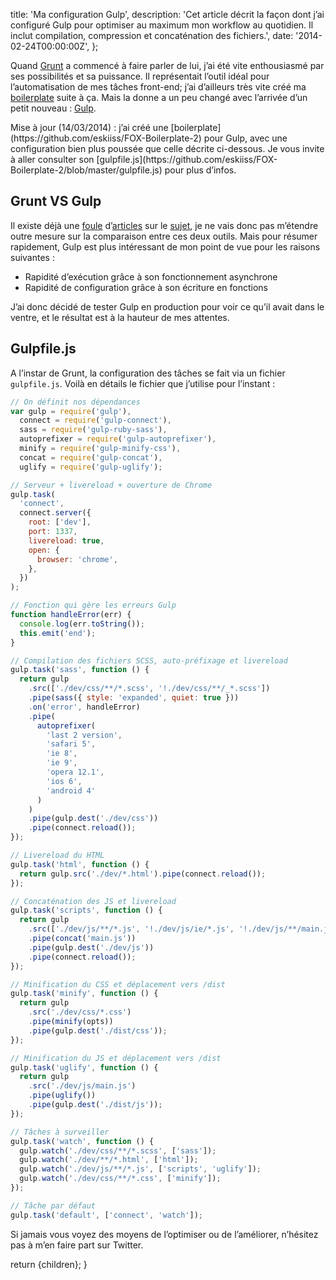 
  title: 'Ma configuration Gulp',
  description:
    'Cet article décrit la façon dont j’ai configuré Gulp pour optimiser au maximum mon workflow au quotidien. Il inclut compilation, compression et concaténation des fichiers.',
  date: '2014-02-24T00:00:00Z',
};

Quand [Grunt](http://gruntjs.com/) a commencé à faire parler de lui, j’ai été vite enthousiasmé par ses possibilités et sa puissance. Il représentait l’outil idéal pour l’automatisation de mes tâches front-end; j’ai d’ailleurs très vite créé ma [boilerplate](/fox-bp) suite à ça. Mais la donne a un peu changé avec l’arrivée d’un petit nouveau : [Gulp](http://gulpjs.com/).

<div className="info">
  Mise à jour (14/03/2014) : j’ai créé une
  [boilerplate](https://github.com/eskiiss/FOX-Boilerplate-2) pour Gulp, avec
  une configuration bien plus poussée que celle décrite ci-dessous. Je vous
  invite à aller consulter son
  [gulpfile.js](https://github.com/eskiiss/FOX-Boilerplate-2/blob/master/gulpfile.js)
  pour plus d’infos.
</div>

## Grunt VS Gulp

Il existe déjà une [foule](http://www.100percentjs.com/just-like-grunt-gulp-browserify-now/) d’[articles](http://jaysoo.ca/2014/01/27/gruntjs-vs-gulpjs/) sur le [sujet](http://www.insertafter.com/articles-gulp_vs_grunt.html), je ne vais donc pas m’étendre outre mesure sur la comparaison entre ces deux outils. Mais pour résumer rapidement, Gulp est plus intéressant de mon point de vue pour les raisons suivantes :

- Rapidité d’exécution grâce à son fonctionnement asynchrone
- Rapidité de configuration grâce à son écriture en fonctions

J’ai donc décidé de tester Gulp en production pour voir ce qu’il avait dans le ventre, et le résultat est à la hauteur de mes attentes.

## Gulpfile.js

A l’instar de Grunt, la configuration des tâches se fait via un fichier `gulpfile.js`. Voilà en détails le fichier que j’utilise pour l’instant :

```js
// On définit nos dépendances
var gulp = require('gulp'),
  connect = require('gulp-connect'),
  sass = require('gulp-ruby-sass'),
  autoprefixer = require('gulp-autoprefixer'),
  minify = require('gulp-minify-css'),
  concat = require('gulp-concat'),
  uglify = require('gulp-uglify');

// Serveur + livereload + ouverture de Chrome
gulp.task(
  'connect',
  connect.server({
    root: ['dev'],
    port: 1337,
    livereload: true,
    open: {
      browser: 'chrome',
    },
  })
);

// Fonction qui gère les erreurs Gulp
function handleError(err) {
  console.log(err.toString());
  this.emit('end');
}

// Compilation des fichiers SCSS, auto-préfixage et livereload
gulp.task('sass', function () {
  return gulp
    .src(['./dev/css/**/*.scss', '!./dev/css/**/_*.scss'])
    .pipe(sass({ style: 'expanded', quiet: true }))
    .on('error', handleError)
    .pipe(
      autoprefixer(
        'last 2 version',
        'safari 5',
        'ie 8',
        'ie 9',
        'opera 12.1',
        'ios 6',
        'android 4'
      )
    )
    .pipe(gulp.dest('./dev/css'))
    .pipe(connect.reload());
});

// Livereload du HTML
gulp.task('html', function () {
  return gulp.src('./dev/*.html').pipe(connect.reload());
});

// Concaténation des JS et livereload
gulp.task('scripts', function () {
  return gulp
    .src(['./dev/js/**/*.js', '!./dev/js/ie/*.js', '!./dev/js/**/main.js'])
    .pipe(concat('main.js'))
    .pipe(gulp.dest('./dev/js'))
    .pipe(connect.reload());
});

// Minification du CSS et déplacement vers /dist
gulp.task('minify', function () {
  return gulp
    .src('./dev/css/*.css')
    .pipe(minify(opts))
    .pipe(gulp.dest('./dist/css'));
});

// Minification du JS et déplacement vers /dist
gulp.task('uglify', function () {
  return gulp
    .src('./dev/js/main.js')
    .pipe(uglify())
    .pipe(gulp.dest('./dist/js'));
});

// Tâches à surveiller
gulp.task('watch', function () {
  gulp.watch('./dev/css/**/*.scss', ['sass']);
  gulp.watch('./dev/**/*.html', ['html']);
  gulp.watch('./dev/js/**/*.js', ['scripts', 'uglify']);
  gulp.watch('./dev/css/**/*.css', ['minify']);
});

// Tâche par défaut
gulp.task('default', ['connect', 'watch']);
```

Si jamais vous voyez des moyens de l’optimiser ou de l’améliorer, n’hésitez pas à m’en faire part sur Twitter.

  return <MdxLayout metadata={metadata}>{children}</MdxLayout>;
}
